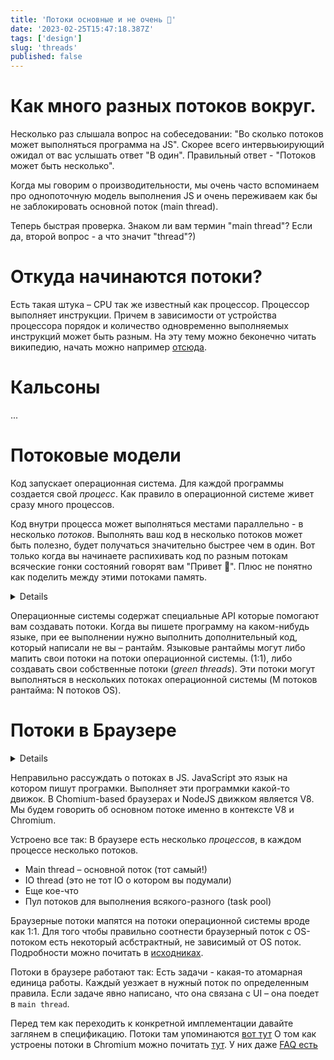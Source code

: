 ```yaml
---
title: 'Потоки основные и не очень 🤔'
date: '2023-02-25T15:47:18.387Z'
tags: ['design']
slug: 'threads'
published: false
---
```


# Как много разных потоков вокруг.

Несколько раз слышала вопрос на собеседовании: "Во сколько потоков может выполняться программа на JS".
Скорее всего интервьюирующий ожидал от вас услышать ответ "В один". Правильный ответ - "Потоков может быть несколько".

Когда мы говорим о производительности, мы очень часто вспоминаем про однопоточную модель выполнения JS и очень переживаем
как бы не заблокировать основной поток (main thread).

Теперь быстрая проверка. Знаком ли вам термин "main thread"? Если да, второй вопрос - а что значит "thread"?)

# Откуда начинаются потоки?
Есть такая штука – CPU так же известный как процессор. Процессор выполняет инструкции. Причем в зависимости от устройства процессора
порядок и количество одновременно выполняемых инструкций может быть разным. На эту тему можно беконечно читать википедию,
начать можно например [отсюда](https://en.wikipedia.org/wiki/Instruction_pipelining).

# Кальсоны

...

# Потоковые модели

Код запускает операционная система. Для каждой программы создается свой _процесс_. Как правило в операционной системе живет сразу много процессов.

Код внутри процесса может выполняться местами параллельно - в несколько _потоков_. Выполнять ваш код в несколько потоков может быть полезно, будет получаться значительно быстрее чем в один.
Вот только когда вы начинаете распихивать код по разным потокам всяческие гонки состояний говорят вам "Привет 👋". Плюс не понятно как поделить между этими потоками память.

<Details title="Что значит параллельно?">
    Есть два термина:
    1. Concurrency – несколько задач могут перекрываться по времени. Это не значит что они всегда выполняются одновременно.
    2. Parallelism – честное параллельное выполнение. Например на разных ядрах процессора.
</Details>

Операционные системы содержат специальные API которые помогают вам создавать потоки.
Когда вы пишете программу на каком-нибудь языке, при ее выполнении нужно выполнить дополнительный код, который написали не вы – рантайм.
Языковые рантаймы могут либо мапить свои потоки на потоки операционной системы. (1:1), либо создавать свои
собственные потоки (_green threads_). Эти потоки могут выполняться в нескольких потоках операционной системы (M потоков рантайма: N потоков OS).


# Потоки в Браузере

<Details>
    Инфа для этого раздела в основном утащена [отсюда](https://chromium.googlesource.com/chromium)
</Details>

Неправильно рассуждать о потоках в JS. JavaScript это язык на котором пишут програмки. Выполняет эти программки какой-то движок.
В Chomium-based браузерах и NodeJS движком является V8. Мы будем говорить об основном потоке именно в контексте V8 и Chromium.

Устроено все так:
В браузере есть несколько _процессов_, в каждом процессе несколько потоков.
 * Main thread – основной поток (тот самый!)
 * IO thread (это не тот IO о котором вы подумали)
 * Еще кое-что
 * Пул потоков для выполнения всякого-разного (task pool)

Браузерные потоки мапятся на потоки операционной системы вроде как 1:1. Для того чтобы правильно соотнести браузерный поток
с OS-потоком есть некоторый асбстрактный, не зависимый от OS поток. Подробности можно почитать в [исходниках](https://github.com/chromium/chromium/tree/220bd0b463b92941e4b16b2264ae05d061d9601e/base/threading).

Потоки в браузере работают так:
Есть задачи - какая-то атомарная единица работы. Каждый уезжает в нужный поток по определенным правила.
Если задаче явно написано, что она связана с UI – она поедет в `main thread`.

Перед тем как переходить к конкретной имплементации давайте заглянем в спецификацию.
Потоки там упоминаются [вот тут](https://262.ecma-international.org/13.0/#sec-agents)
О том как устроены потоки в Chromium можно почитать [тут](https://chromium.googlesource.com/chromium/src/+/main/docs/threading_and_tasks.md).
У них даже [FAQ есть](https://chromium.googlesource.com/chromium/src/+/HEAD/docs/threading_and_tasks_faq.md)